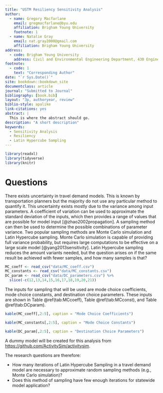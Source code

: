 ```yaml
---
title: "USTM Resiliency Sensitivity Analysis"
author:
  - name: Gregory Macfarlane
    email: gregmacfarlane@byu.edu
    affiliation: Brigham Young University
    footnote: 1
  - name: Natalie Gray
    email: nat.gray2000@gmail.com
    affiliation: Brigham Young University
address:
  - code: Brigham Young University
    address: Civil and Environmental Engineering Department, 430 Engineering Building, Provo, Utah 84602
footnote:
  - code: 1
    text: "Corresponding Author"
date: "`r Sys.Date()`"
site: bookdown::bookdown_site
documentclass: article
journal: "Submitted to Journal"
bibliography: [book.bib]
layout: "3p, authoryear, review"
biblio-style: apalike
link-citations: yes
abstract: |
  This is where the abstract should go.
description: "A short description"
keywords:
  - Sensitivity Analysis
  - Resiliency
  - Latin Hypercube Sampling
---
```


```r
library(readxl)
library(tidyverse)
library(knitr)
```


# Questions

There exists uncertainty in travel demand models. This is known by transportation planners but the majority do not use any particular method to quantify it. This uncertainty exists mostly due to the variance among input parameters. A coefficient of variation can be used to approximate the standard deviation of the inputs, which then provides a range of values that are possible for model input [@zhao2002propagation]. A sampling method can then be used to determine the possible combinations of parameter variance. Two popular sampling methods are Monte Carlo simulation and Latin Hypercube sampling. Monte Carlo simulation is capable of providing full variance probability, but requires large computations to be effective on a large scale model [@yang2013sensitivity]. Latin Hypercube sampling reduces the amount variants needed, but the question arises on if the same result be achieved with fewer samples, and how many samples is that? 

```r
MC_coeff <- read_csv("data/MC_coeff.csv")
MC_constants <- read_csv("data/MC_constants.csv")
DC_param <- read_csv("data/DC_parameters.csv") %>%
  slice(-c(12,13,14,15,16,17,18,19,20,21))
```

The inputs for sampling that will be used are mode choice coefficients, mode choice constants, and destination choice parameters. These inputs are shown in Table \@ref(tab:MCcoeff), Table \@ref(tab:MCconst), and Table \@ref(tab:DCparam).

```r
kable(MC_coeff[,2:5], caption = "Mode Choice Coefficients")
```

```r
kable(MC_constants[,2:5], caption = "Mode Choice Constants")
```

```r
kable(DC_param[,2:5], caption = "Destination Choice Parameters")
```

A dummy model will be created for this analysis from <https://github.com/ActivitySim/activitysim>.

The research questions are therefore:

  - How many iterations of Latin Hypercube Sampling in a travel demand model are necessary to approximate random sampling methods (e.g., Monte Carlo simulation)?
  - Does this method of sampling have few enough iterations for statewide model application?

